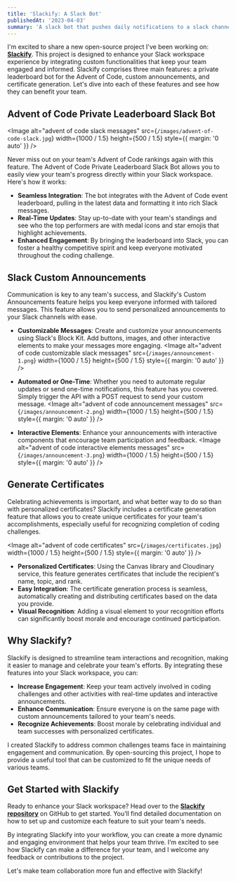 ```yaml
---
title: 'Slackify: A Slack Bot'
publishedAt: '2023-04-03'
summary: 'A slack bot that pushes daily notifications to a slack channel about the progress of the users in the Advent of Code event.'
---
```


I'm excited to share a new open-source project I've been working on: [**Slackify**](https://slackify-flax.vercel.app/). This project is designed to enhance your Slack workspace experience by integrating custom functionalities that keep your team engaged and informed. Slackify comprises three main features: a private leaderboard bot for the Advent of Code, custom announcements, and certificate generation. Let's dive into each of these features and see how they can benefit your team.

## Advent of Code Private Leaderboard Slack Bot

<Image
  alt="advent of code slack messages"
  src={`/images/advent-of-code-slack.jpg`}
  width={1000 / 1.5}
  height={500 / 1.5}
  style={{ margin: '0 auto' }}
/>

Never miss out on your team's Advent of Code rankings again with this feature. The Advent of Code Private Leaderboard Slack Bot allows you to easily view your team's progress directly within your Slack workspace. Here's how it works:

  - **Seamless Integration**: The bot integrates with the Advent of Code event leaderboard, pulling in the latest data and formatting it into rich Slack messages.
  - **Real-Time Updates**: Stay up-to-date with your team's standings and see who the top performers are with medal icons and star emojis that highlight achievements.
  - **Enhanced Engagement**: By bringing the leaderboard into Slack, you can foster a healthy competitive spirit and keep everyone motivated throughout the coding challenge.

## Slack Custom Announcements

Communication is key to any team's success, and Slackify's Custom Announcements feature helps you keep everyone informed with tailored messages. This feature allows you to send personalized announcements to your Slack channels with ease.


  - **Customizable Messages**: Create and customize your announcements using Slack's Block Kit. Add buttons, images, and other interactive elements to make your messages more engaging.
    <Image
    alt="advent of code customizable slack messages"
    src={`/images/announcement-1.png`}
    width={1000 / 1.5}
    height={500 / 1.5}
    style={{ margin: '0 auto' }}
    />

  - **Automated or One-Time**: Whether you need to automate regular updates or send one-time notifications, this feature has you covered. Simply trigger the API with a POST request to send your custom message.
  <Image
    alt="advent of code announcement messages"
    src={`/images/announcement-2.png`}
    width={1000 / 1.5}
    height={500 / 1.5}
    style={{ margin: '0 auto' }}
    />
  - **Interactive Elements**: Enhance your announcements with interactive components that encourage team participation and feedback.
  <Image
    alt="advent of code interactive elements messages"
    src={`/images/announcement-3.png`}
    width={1000 / 1.5}
    height={500 / 1.5}
    style={{ margin: '0 auto' }}
    />

## Generate Certificates

Celebrating achievements is important, and what better way to do so than with personalized certificates? Slackify includes a certificate generation feature that allows you to create unique certificates for your team's accomplishments, especially useful for recognizing completion of coding challenges.

 <Image
    alt="advent of code certificates"
    src={`/images/certificates.jpg`}
    width={1000 / 1.5}
    height={500 / 1.5}
    style={{ margin: '0 auto' }}
    />

  - **Personalized Certificates**: Using the Canvas library and Cloudinary service, this feature generates certificates that include the recipient's name, topic, and rank.
  - **Easy Integration**: The certificate generation process is seamless, automatically creating and distributing certificates based on the data you provide.
  - **Visual Recognition**: Adding a visual element to your recognition efforts can significantly boost morale and encourage continued participation.


## Why Slackify?

Slackify is designed to streamline team interactions and recognition, making it easier to manage and celebrate your team's efforts. By integrating these features into your Slack workspace, you can:

  - **Increase Engagement**: Keep your team actively involved in coding challenges and other activities with real-time updates and interactive announcements.
  - **Enhance Communication**: Ensure everyone is on the same page with custom announcements tailored to your team's needs.
  - **Recognize Achievements**: Boost morale by celebrating individual and team successes with personalized certificates.


I created Slackify to address common challenges teams face in maintaining engagement and communication. By open-sourcing this project, I hope to provide a useful tool that can be customized to fit the unique needs of various teams.


## Get Started with Slackify

Ready to enhance your Slack workspace? Head over to the [**Slackify repository**](https://github.com/nhemnt/slackify/) on GitHub to get started. You’ll find detailed documentation on how to set up and customize each feature to suit your team's needs.

By integrating Slackify into your workflow, you can create a more dynamic and engaging environment that helps your team thrive. I’m excited to see how Slackify can make a difference for your team, and I welcome any feedback or contributions to the project.

Let's make team collaboration more fun and effective with Slackify!
